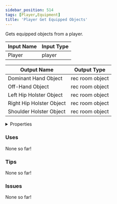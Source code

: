 ```yaml
---
sidebar_position: 514
tags: [Player,Equipment]
title: 'Player Get Equipped Objects'
---
```


Gets equipped objects from a player.






<EsbSvg />

| Input Name | Input Type |
|-----------|-----------|
| Player | player |

| Output Name | Output Type |
|-----------|-----------|
| Dominant Hand Object | rec room object |
| Off-Hand Object | rec room object |
| Left Hip Holster Object | rec room object |
| Right Hip Holster Object | rec room object |
| Shoulder Holster Object | rec room object |


<details>
  <summary>Properties</summary>
  <div>
    <div>
    <table>
      <thead>
        <tr>
          <th>Is beta required?</th>
          <th>❌</th>
        </tr>
        <tr>
          <th>Is this chip a trolling risk?</th>
          <th>❌</th>
        </tr>
        <tr>
          <th>Is this chip a role assignment risk?</th>
          <th>❌</th>
        </tr>
        <tr>
          <th>Chip UUID</th>
          <th>f0827a17-7d21-45ba-b302-c2b068bd50ca</th>
        </tr>
      </thead>
    </table>
    </div>
  </div>
</details>

### Uses

None so far!

### Tips

None so far!

### Issues

None so far!